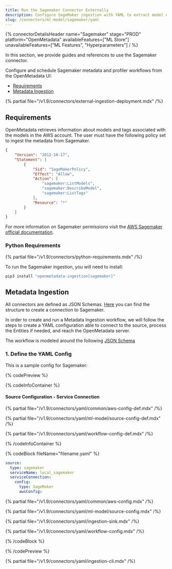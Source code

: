 ```yaml
---
title: Run the Sagemaker Connector Externally
description: Configure SageMaker ingestion with YAML to extract model metadata, metrics, and lineage from ML pipelines.
slug: /connectors/ml-model/sagemaker/yaml
---
```



{% connectorDetailsHeader
name="Sagemaker"
stage="PROD"
platform="OpenMetadata"
availableFeatures=["ML Store"]
unavailableFeatures=["ML Features", "Hyperparameters"]
/ %}

In this section, we provide guides and references to use the Sagemaker connector.

Configure and schedule Sagemaker metadata and profiler workflows from the OpenMetadata UI:

- [Requirements](#requirements)
- [Metadata Ingestion](#metadata-ingestion)

{% partial file="/v1.9/connectors/external-ingestion-deployment.mdx" /%}

## Requirements

OpenMetadata retrieves information about models and tags associated with the models in the AWS account.
The user must have the following policy set to ingest the metadata from Sagemaker.

```json
{
    "Version": "2012-10-17",
    "Statement": [
        {
            "Sid": "SageMakerPolicy",
            "Effect": "Allow",
            "Action": [
                "sagemaker:ListModels",
                "sagemaker:DescribeModel",
                "sagemaker:ListTags"
            ],
            "Resource": "*"
        }
    ]
}
```

For more information on Sagemaker permissions visit the [AWS Sagemaker official documentation](https://docs.aws.amazon.com/sagemaker/latest/dg/api-permissions-reference.html).

### Python Requirements

{% partial file="/v1.9/connectors/python-requirements.mdx" /%}

To run the Sagemaker ingestion, you will need to install:

```bash
pip3 install "openmetadata-ingestion[sagemaker]"
```

## Metadata Ingestion

All connectors are defined as JSON Schemas.
[Here](https://github.com/open-metadata/OpenMetadata/blob/main/openmetadata-spec/src/main/resources/json/schema/entity/services/connections/mlmodel/sageMakerConnection.json )
you can find the structure to create a connection to Sagemaker.

In order to create and run a Metadata Ingestion workflow, we will follow
the steps to create a YAML configuration able to connect to the source,
process the Entities if needed, and reach the OpenMetadata server.

The workflow is modeled around the following
[JSON Schema](https://github.com/open-metadata/OpenMetadata/blob/main/openmetadata-spec/src/main/resources/json/schema/metadataIngestion/mlmodelServiceMetadataPipeline.json)

### 1. Define the YAML Config

This is a sample config for Sagemaker:

{% codePreview %}

{% codeInfoContainer %}

#### Source Configuration - Service Connection

{% partial file="/v1.9/connectors/yaml/common/aws-config-def.mdx" /%}

{% partial file="/v1.9/connectors/yaml/ml-model/source-config-def.mdx" /%}

<IngestionSinkDef />

{% partial file="/v1.9/connectors/yaml/workflow-config-def.mdx" /%}

{% /codeInfoContainer %}

{% codeBlock fileName="filename.yaml" %}


```yaml {% isCodeBlock=true %}
source:
  type: sagemaker
  serviceName: local_sagemaker
  serviceConnection:
    config:
      type: SageMaker
      awsConfig:
```

{% partial file="/v1.9/connectors/yaml/common/aws-config.mdx" /%}

{% partial file="/v1.9/connectors/yaml/ml-model/source-config.mdx" /%}

{% partial file="/v1.9/connectors/yaml/ingestion-sink.mdx" /%}

{% partial file="/v1.9/connectors/yaml/workflow-config.mdx" /%}

{% /codeBlock %}

{% /codePreview %}

{% partial file="/v1.9/connectors/yaml/ingestion-cli.mdx" /%}
